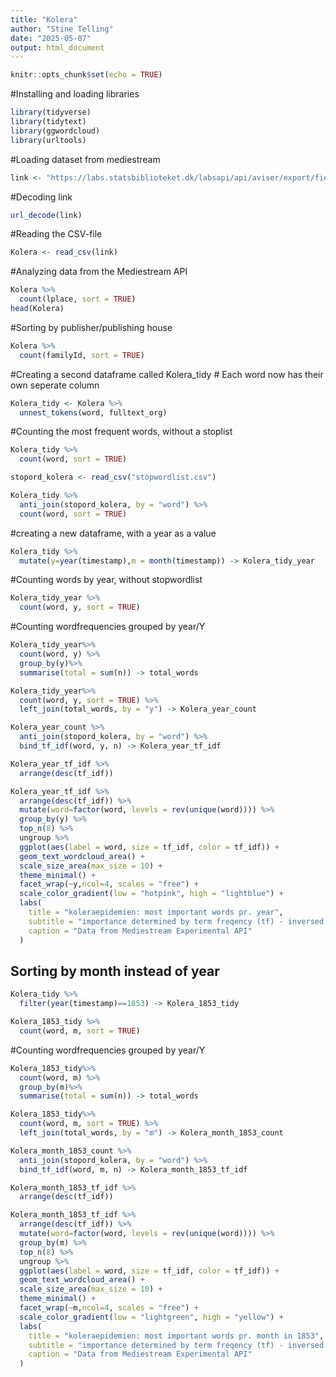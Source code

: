 ```yaml
---
title: "Kolera"
author: "Stine Telling"
date: "2025-05-07"
output: html_document
---
```


```r
knitr::opts_chunk$set(echo = TRUE)
```

#Installing and loading libraries

```r
library(tidyverse)
library(tidytext)
library(ggwordcloud)
library(urltools)
```

#Loading dataset from mediestream

```r
link <- "https://labs.statsbiblioteket.dk/labsapi/api/aviser/export/fields?query=%28kolera%20OR%20cholera%29%20AND%20%28k%C3%B8benhavn%20OR%20kj%C3%B8benhavn%29%20AND%20py%3A%5B1850%20TO%201859%5D%20AND%20pu%3Ak%C3%B8benhavn&fields=link&fields=recordID&fields=timestamp&fields=pwa&fields=cer&fields=fulltext_org&fields=pageUUID&fields=editionUUID&fields=titleUUID&fields=editionId&fields=familyId&fields=newspaper_page&fields=newspaper_edition&fields=lplace&fields=location_name&fields=location_coordinates&max=-1&structure=header&structure=content&format=CSV"
```

#Decoding link

```r
url_decode(link)
```

#Reading the CSV-file

```r
Kolera <- read_csv(link)
```

#Analyzing data from the Mediestream API

```r
Kolera %>% 
  count(lplace, sort = TRUE)
head(Kolera)
```

#Sorting by publisher/publishing house

```r
Kolera %>%
  count(familyId, sort = TRUE)
```

#Creating a second dataframe called Kolera_tidy \# Each word now has
their own seperate column

```r
Kolera_tidy <- Kolera %>%
  unnest_tokens(word, fulltext_org)
```

#Counting the most frequent words, without a stoplist

```r
Kolera_tidy %>%
  count(word, sort = TRUE)
```

```r
stopord_kolera <- read_csv("stopwordlist.csv")
```

```r
Kolera_tidy %>% 
  anti_join(stopord_kolera, by = "word") %>%
  count(word, sort = TRUE)
```

#creating a new dataframe, with a year as a value

```r
Kolera_tidy %>% 
  mutate(y=year(timestamp),m = month(timestamp)) -> Kolera_tidy_year
```

#Counting words by year, without stopwordlist

```r
Kolera_tidy_year %>% 
  count(word, y, sort = TRUE)
```

#Counting wordfrequencies grouped by year/Y

```r
Kolera_tidy_year%>%
  count(word, y) %>%
  group_by(y)%>%
  summarise(total = sum(n)) -> total_words
```

```r
Kolera_tidy_year%>%
  count(word, y, sort = TRUE) %>%
  left_join(total_words, by = "y") -> Kolera_year_count

```

```r
Kolera_year_count %>%
  anti_join(stopord_kolera, by = "word") %>%
  bind_tf_idf(word, y, n) -> Kolera_year_tf_idf
```

```r
Kolera_year_tf_idf %>%
  arrange(desc(tf_idf))
```

```r
Kolera_year_tf_idf %>%
  arrange(desc(tf_idf)) %>%
  mutate(word=factor(word, levels = rev(unique(word)))) %>%
  group_by(y) %>%
  top_n(8) %>%
  ungroup %>%
  ggplot(aes(label = word, size = tf_idf, color = tf_idf)) +
  geom_text_wordcloud_area() +
  scale_size_area(max_size = 10) +
  theme_minimal() +
  facet_wrap(~y,ncol=4, scales = "free") + 
  scale_color_gradient(low = "hotpink", high = "lightblue") +
  labs(
    title = "koleraepidemien: most important words pr. year",
    subtitle = "importance determined by term freqency (tf) - inversed document frequency(idf)",
    caption = "Data from Mediestream Experimental API"
  )
```

## Sorting by month instead of year

```r
Kolera_tidy %>%
  filter(year(timestamp)==1853) -> Kolera_1853_tidy
```

```r
Kolera_1853_tidy %>% 
  count(word, m, sort = TRUE)
```

#Counting wordfrequencies grouped by year/Y

```r
Kolera_1853_tidy%>%
  count(word, m) %>%
  group_by(m)%>%
  summarise(total = sum(n)) -> total_words
```

```r
Kolera_1853_tidy%>%
  count(word, m, sort = TRUE) %>%
  left_join(total_words, by = "m") -> Kolera_month_1853_count

```

```r
Kolera_month_1853_count %>%
  anti_join(stopord_kolera, by = "word") %>%
  bind_tf_idf(word, m, n) -> Kolera_month_1853_tf_idf
```

```r
Kolera_month_1853_tf_idf %>%
  arrange(desc(tf_idf))
```

```r
Kolera_month_1853_tf_idf %>%
  arrange(desc(tf_idf)) %>%
  mutate(word=factor(word, levels = rev(unique(word)))) %>%
  group_by(m) %>%
  top_n(8) %>%
  ungroup %>%
  ggplot(aes(label = word, size = tf_idf, color = tf_idf)) +
  geom_text_wordcloud_area() +
  scale_size_area(max_size = 10) +
  theme_minimal() +
  facet_wrap(~m,ncol=4, scales = "free") + 
  scale_color_gradient(low = "lightgreen", high = "yellow") +
  labs(
    title = "koleraepidemien: most important words pr. month in 1853",
    subtitle = "importance determined by term freqency (tf) - inversed document frequency(idf)",
    caption = "Data from Mediestream Experimental API"
  )
```
